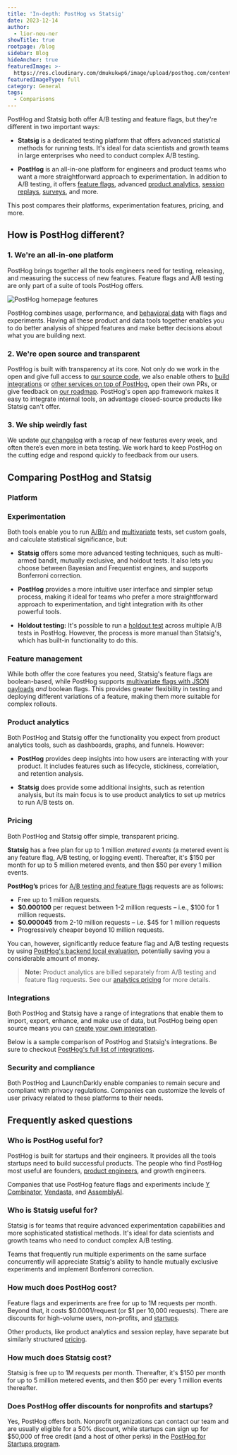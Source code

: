 ```yaml
---
title: 'In-depth: PostHog vs Statsig'
date: 2023-12-14
author:
  - lior-neu-ner
showTitle: true
rootpage: /blog
sidebar: Blog
hideAnchor: true
featuredImage: >-
  https://res.cloudinary.com/dmukukwp6/image/upload/posthog.com/contents/images/blog/comparisons/statsig.jpeg
featuredImageType: full
category: General
tags:
  - Comparisons
---
```



PostHog and Statsig both offer A/B testing and feature flags, but they're different in two important ways:

- **Statsig** is a dedicated testing platform that offers advanced statistical methods for running tests. It's ideal for data scientists and growth teams in large enterprises who need to conduct complex A/B testing.

- **PostHog** is an all-in-one platform for engineers and product teams who want a more straightforward approach to experimentation. In addition to A/B testing, it offers [feature flags](/feature-flags), advanced [product analytics](/docs/product-analytics), [session replays](/docs/session-replay), [surveys](/docs/surveys), and more.

This post compares their platforms, experimentation features, pricing, and more.

## How is PostHog different?

### 1. We're an all-in-one platform

PostHog brings together all the tools engineers need for testing, releasing, and measuring the success of new features. Feature flags and A/B testing are only part of a suite of tools PostHog offers.

![PostHog homepage features](https://res.cloudinary.com/dmukukwp6/image/upload/v1710055416/posthog.com/contents/images/blog/posthog-vs-statsig/all.png)

PostHog combines usage, performance, and [behavioral data](/product-engineers/behavioral-analytics) with flags and experiments. Having all these product and data tools together enables you to do better analysis of shipped features and make better decisions about what you are building next. 

### 2. We're open source and transparent

PostHog is built with transparency at its core. Not only do we work in the open and give full access to [our source code](https://github.com/PostHog/posthog), we also enable others to [build integrations](/docs/apps/build) or [other services on top of PostHog](/blog/how-we-built-an-app-server), open their own PRs, or give feedback on [our roadmap](/roadmap). PostHog's open app framework makes it easy to integrate internal tools, an advantage closed-source products like Statsig can't offer.

### 3. We ship weirdly fast

We update [our changelog](/changelog) with a recap of new features every week, and often there’s even more in beta testing. We work hard to keep PostHog on the cutting edge and respond quickly to feedback from our users.

## Comparing PostHog and Statsig

### Platform

<ComparisonTable column1="PostHog" column2="Statsig">
  <ComparisonRow column1={true} column2={true} feature="A/B testing" description="Test changes and analyze impact" />
  <ComparisonRow column1={true} column2={true} feature="Feature flags" description="Roll out features safely; toggle features for cohorts or individuals" />
  <ComparisonRow column1={true} column2={true} feature="Product analytics" description="Track events and conversion; analyze user behavior" />
  <ComparisonRow column1={false} column2={true} feature="Dynamic config" description="Replace hard-coded values in your app with config values" />
  <ComparisonRow column1={true} column2={false} feature="Session replays" description="Watch real users use your product; debug behavior" />
  <ComparisonRow column1={true} column2={false} feature="User surveys" description="Ask users for qualitative feedback and gather responses" />
  <ComparisonRow column1={true} column2={false} feature="Notebooks" description="Collaborate on analysis in shareable notebooks" />
  <ComparisonRow column1={true} column2={false} feature="Open source" description="Code publicly accessible" />
  <ComparisonRow column1="In beta" column2={false} feature="Data warehouse storage" description="Store large amounts of analytics data" />
  <ComparisonRow column1={false} column2={true} feature="Data warehouse experiments" description="Run A/B tests natively on data in your existing warehouse" />
</ComparisonTable>

### Experimentation

Both tools enable you to run [A/B/n](/tutorials/abn-testing) and [multivariate](/product-engineers/what-is-multivariate-testing-examples) tests, set custom goals, and calculate statistical significance, but:

- **Statsig** offers some more advanced testing techniques, such as multi-armed bandit, mutually exclusive, and holdout tests. It also lets you choose between Bayesian and Frequentist engines, and supports Bonferroni correction.

- **PostHog** provides a more intuitive user interface and simpler setup process, making it ideal for teams who prefer a more straightforward approach to experimentation, and tight integration with its other powerful tools.

<ComparisonTable column1="PostHog" column2="Statsig">
  <ComparisonRow column1={true} column2={true} feature="Custom goals" description="Customize metrics that a test tracks" />
  <ComparisonRow column1={true} column2={true} feature="Secondary metrics" description="Monitor impact on unrelated metrics" />
  <ComparisonRow column1={true} column2={true} feature="Statistical significance calculation" description="Calculate if changes make a statistically significant impact" />
  <ComparisonRow column1={true} column2={true} feature="Split testing" description="Split participants into groups" />
  <ComparisonRow column1={true} column2={true} feature="Multivariate (A/B/n) testing" description="Test multiple variants of a change" />
  <ComparisonRow column1={true} column2={true} feature="Recommended run time" description="Calculate the recommended run time for your experiments" />
  <ComparisonRow column1="Bayesian" column2="Bayesian, Frequentist" feature="Statistics engine" description="How the results of an experiment are calculated" />
  <ComparisonRow column1="Partial" column2={true} feature="Holdout testing" description="Withhold multiple features to measure cumulative impact" />
  <ComparisonRow column1={false} column2={true} feature="Multi-armed bandit" description="Optimize tests automatically by allocating traffic to the best performing variant." />
  <ComparisonRow column1={false} column2={true} feature="Mutually exclusive experiments" description="Isolate user groups for simultaneous, independent experiments" />
  <ComparisonRow column1={false} column2={true} feature="Bonferroni correction" description="Includes α correction when tests are being performed simultaneously" />
</ComparisonTable>

- **Holdout testing:** It's possible to run a [holdout test](/tutorials/holdout-testing) across multiple A/B tests in PostHog. However, the process is more manual than Statsig's, which has built-in functionality to do this.
  
### Feature management

While both offer the core features you need, Statsig's feature flags are boolean-based, while PostHog supports [multivariate flags with JSON payloads](/docs/feature-flags/creating-feature-flags#served-value) _and_ boolean flags. This provides greater flexibility in testing and deploying different variations of a feature, making them more suitable for complex rollouts.

<ComparisonTable column1="PostHog" column2="Statsig">
  <ComparisonRow column1={true} column2={true} feature="Boolean flags" description="Simple flags returning true or flag" />
  <ComparisonRow column1={true} column2={false} feature="Multivariate flags" description="Flags with multiple customizable values" />
  <ComparisonRow column1={true} column2={false} feature="Payloads" description="Flags with string, number, or JSON payloads" />
  <ComparisonRow column1={true} column2={true} feature="Percentage rollouts" description="Target percentages of a group" />
  <ComparisonRow column1={true} column2={true} feature="Custom targeting" description="Target users based on user properties, custom contexts" />
  <ComparisonRow column1={true} column2={true} feature="Scheduling" description="Schedule flags to turn on or off" />
  <ComparisonRow column1="Partial" column2={true} feature="Environments" description="Manage flags for dev, staging, prod" />
  <ComparisonRow column1={true} column2={true} feature="Bootstrapping" description="Flags available on frontend application load" />
  <ComparisonRow column1={true} column2={false} feature="Early access management" description="Manage betas, test features" />
</ComparisonTable>

### Product analytics

Both PostHog and Statsig offer the functionality you expect from product analytics tools, such as dashboards, graphs, and funnels. However:

- **PostHog** provides deep insights into how users are interacting with your product. It includes features such as lifecycle, stickiness, correlation, and retention analysis.

- **Statsig** does provide some additional insights, such as retention analysis, but its main focus is to use product analytics to set up metrics to run A/B tests on. 

<ComparisonTable column1="PostHog" column2="Statsig">
  <ComparisonRow column1={true} column2={false} feature="Autocapture" description="Capture events without manual logging" />
  <ComparisonRow column1={true} column2={true} feature="Dashboards" description="Combine insights into shareable dashboards" />
  <ComparisonRow column1={true} column2={true} feature="Graphs and trends" description="Build custom insights and visualizations" />
  <ComparisonRow column1={true} column2={true} feature="Cohorts" description="Combine users based on properties and events for group analysis" />
  <ComparisonRow column1={true} column2={true} feature="Group analytics" description="Track metrics at a company level" />
  <ComparisonRow column1={true} column2={true} feature="Funnels" description="Track users through a sequence of events" />
  <ComparisonRow column1={true} column2={true} feature="Retention analysis" description="Visualize which users stay, for how long" />
  <ComparisonRow column1={true} column2="In beta" feature="User paths" description="Track user flows and where they drop-off" />
  <ComparisonRow column1={true} column2={false} feature="Correlation analysis" description="Suggested events and properties that lead to success or failure" />
  <ComparisonRow column1={true} column2={false} feature="Lifecycle analysis" description="Understand who is dormant, churning, and thriving" />
  <ComparisonRow column1={true} column2={false} feature="Stickiness insights" description="See how many times users perform an event in a period of time." />
  <ComparisonRow column1={true} column2={true} feature="Formulas" description="Use custom formulas to calculate unique insights" />
  <ComparisonRow column1={true} column2={false} feature="Query editor" description="Write your own queries in SQL" />
</ComparisonTable>

### Pricing

Both PostHog and Statsig offer simple, transparent pricing.

**Statsig** has a free plan for up to 1 million *metered events* (a metered event is any feature flag, A/B testing, or logging event). Thereafter, it's $150 per month for up to 5 million metered events, and then $50 per every 1 million events. 

**PostHog’s** prices for [A/B testing and feature flags](/pricing?product=feature-flags) requests are as follows: 
   - Free up to 1 million requests. 
   - **$0.000100** per request between 1-2 million requests – i.e., $100 for 1 million requests.
   - **$0.000045** from 2-10 million requests – i.e. $45 for 1 million requests
   - Progressively cheaper beyond 10 million requests.

You can, however, significantly reduce feature flag and A/B testing requests by using [PostHog's backend local evaluation](/docs/feature-flags/local-evaluation), potentially saving you a considerable amount of money.

> **Note:** Product analytics are billed separately from A/B testing and feature flag requests. See our [analytics pricing](/pricing?product-analytics) for more details.

### Integrations

Both PostHog and Statsig have a range of integrations that enable them to import, export, enhance, and make use of data, but PostHog being open source means you can [create your own integration](/docs/apps/build).

Below is a sample comparison of PostHog and Statsig's integrations. Be sure to checkout [PostHog's full list of integrations](/cdp).

<ComparisonTable column1="PostHog" column2="Statsig">
   <ComparisonRow column1={true} column2={true} feature="Imports" description="Import data from source" />
   <ComparisonRow column1={true} column2={true} feature="Exports" description="Export data to other sources" />
   <ComparisonRow column1={true} column2={false} feature="Zapier" description="Trigger Zapier automations" />
   <ComparisonRow column1={true} column2={false} feature="Sentry" description="Connect to Sentry data" />
   <ComparisonRow column1={false} column2={true} feature="Datadog" description="Capture flag data in Datadog" />
   <ComparisonRow column1={true} column2={true} feature="Slack" description="Alerts for Slack" />
   <ComparisonRow column1={true} column2={true} feature="Microsoft Teams" description="Alerts for Microsoft Teams" />
</ComparisonTable>

### Security and compliance

Both PostHog and LaunchDarkly enable companies to remain secure and compliant with privacy regulations. Companies can customize the levels of user privacy related to these platforms to their needs.

<ComparisonTable column1="PostHog" column2="Statsig">
  <ComparisonRow column1={true} column2={true} feature="User privacy options" description="Anonymize users, drop personal data" />
  <ComparisonRow column1={true} column2={true} feature="History, audit logs" description="Manage and view flag edits and related users" />
  <ComparisonRow column1={true} column2={true} feature="GDPR-ready" description="Can be compliant with GDPR" />
  <ComparisonRow column1={true} column2="Enterprise" feature="HIPAA-ready" description="Can be compliant with HIPAA" />
  <ComparisonRow column1={true} column2={true} feature="SOC 2" description="SOC 2 security certification" />
  <ComparisonRow column1={true} column2={true} feature="2FA" description="Enforce login with two-factor authentication" />
  <ComparisonRow column1="Enterprise" column2="Enterprise" feature="SAML/SSO" description="Use SAML or single sign-on authentication" />
  <ComparisonRow column1={true} column2={true} feature="Approvals" description="Require approvals to change flags" />
  <ComparisonRow column1={true} column2={true} feature="Permissioning" description="Control who can edit and modify flags" />
</ComparisonTable>

## Frequently asked questions

### Who is PostHog useful for?

PostHog is built for startups and their engineers. It provides all the tools startups need to build successful products. The people who find PostHog most useful are founders, [product engineers](/blog/what-is-a-product-engineer), and growth engineers.

Companies that use PostHog feature flags and experiments include [Y Combinator](/customers/ycombinator), [Vendasta](/customers/vendasta), and [AssemblyAI](/customers/assemblyai).

### Who is Statsig useful for?

Statsig is for teams that require advanced experimentation capabilities and more sophisticated statistical methods. It's ideal for data scientists and growth teams who need to conduct complex A/B testing.

Teams that frequently run multiple experiments on the same surface concurrently will appreciate Statsig's ability to handle mutually exclusive experiments and implement Bonferroni correction.

### How much does PostHog cost?

Feature flags and experiments are free for up to 1M requests per month. Beyond that, it costs $0.0001/request (or $1 per 10,000 requests). There are discounts for high-volume users, non-profits, and [startups](/startups). 

Other products, like product analytics and session replay, have separate but similarly structured [pricing](/pricing). 

### How much does Statsig cost?

Statsig is free up to 1M requests per month. Thereafter, it's $150 per month for up to 5 million metered events, and then $50 per every 1 million events thereafter.

### Does PostHog offer discounts for nonprofits and startups?

Yes, PostHog offers both. Nonprofit organizations can contact our team and are usually eligible for a 50% discount, while startups can sign up for $50,000 of free credit (and a host of other perks) in the [PostHog for Startups program](/startups).

<ArrayCTA />
